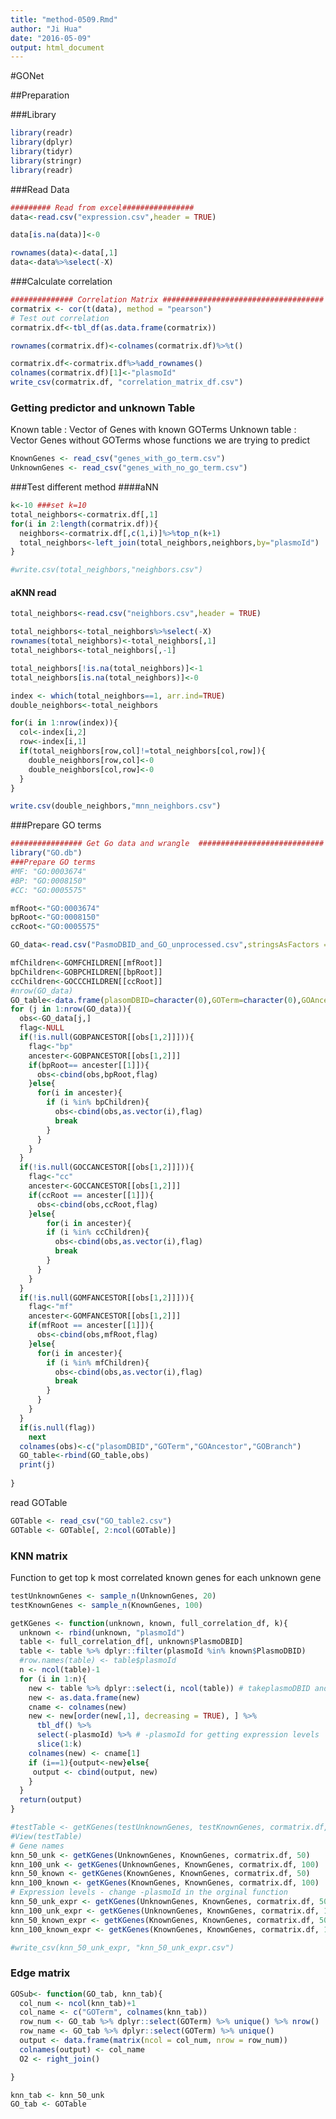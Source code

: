 ```yaml
---
title: "method-0509.Rmd"
author: "Ji Hua"
date: "2016-05-09"
output: html_document
---
```

#GONet

##Preparation

###Library

```r
library(readr)
library(dplyr)
library(tidyr)
library(stringr)
library(readr)
```

###Read Data
```r
######### Read from excel################
data<-read.csv("expression.csv",header = TRUE)

data[is.na(data)]<-0

rownames(data)<-data[,1]
data<-data%>%select(-X)
```
###Calculate correlation
```r
############## Correlation Matrix ####################################
cormatrix <- cor(t(data), method = "pearson")
# Test out correlation
cormatrix.df<-tbl_df(as.data.frame(cormatrix))

rownames(cormatrix.df)<-colnames(cormatrix.df)%>%t()

cormatrix.df<-cormatrix.df%>%add_rownames()
colnames(cormatrix.df)[1]<-"plasmoId"
write_csv(cormatrix.df, "correlation_matrix_df.csv")
```

### Getting predictor and unknown Table
Known table : Vector of Genes with known GOTerms
Unknown table : Vector Genes without GOTerms whose functions we are trying to predict
```r
KnownGenes <- read_csv("genes_with_go_term.csv")
UnknownGenes <- read_csv("genes_with_no_go_term.csv")
```

###Test different method
####aNN
```r
k<-10 ###set k=10
total_neighbors<-cormatrix.df[,1]
for(i in 2:length(cormatrix.df)){
  neighbors<-cormatrix.df[,c(1,i)]%>%top_n(k+1)
  total_neighbors<-left_join(total_neighbors,neighbors,by="plasmoId")
}

#write.csv(total_neighbors,"neighbors.csv")

```

#### aKNN read
```r
total_neighbors<-read.csv("neighbors.csv",header = TRUE)

total_neighbors<-total_neighbors%>%select(-X)
rownames(total_neighbors)<-total_neighbors[,1]
total_neighbors<-total_neighbors[,-1]

total_neighbors[!is.na(total_neighbors)]<-1
total_neighbors[is.na(total_neighbors)]<-0

```

```r
index <- which(total_neighbors==1, arr.ind=TRUE)
double_neighbors<-total_neighbors

for(i in 1:nrow(index)){
  col<-index[i,2]
  row<-index[i,1]
  if(total_neighbors[row,col]!=total_neighbors[col,row]){
    double_neighbors[row,col]<-0
    double_neighbors[col,row]<-0
  }
}

write.csv(double_neighbors,"mnn_neighbors.csv")


```


###Prepare GO terms

```r
################ Get Go data and wrangle  ############################
library("GO.db")
###Prepare GO terms
#MF: "GO:0003674"
#BP: "GO:0008150"
#CC: "GO:0005575"

mfRoot<-"GO:0003674"
bpRoot<-"GO:0008150"
ccRoot<-"GO:0005575"

GO_data<-read.csv("PasmoDBID_and_GO_unprocessed.csv",stringsAsFactors = FALSE)

mfChildren<-GOMFCHILDREN[[mfRoot]]
bpChildren<-GOBPCHILDREN[[bpRoot]]
ccChildren<-GOCCCHILDREN[[ccRoot]]
#nrow(GO_data)
GO_table<-data.frame(plasomDBID=character(0),GOTerm=character(0),GOAncestor=character(0),GOBranch=character(0))
for (j in 1:nrow(GO_data)){
  obs<-GO_data[j,]
  flag<-NULL
  if(!is.null(GOBPANCESTOR[[obs[1,2]]])){
    flag<-"bp"
    ancester<-GOBPANCESTOR[[obs[1,2]]]
    if(bpRoot== ancester[[1]]){
      obs<-cbind(obs,bpRoot,flag)
    }else{
      for(i in ancester){
        if (i %in% bpChildren){
          obs<-cbind(obs,as.vector(i),flag)
          break
        }
      }
    }
  }
  if(!is.null(GOCCANCESTOR[[obs[1,2]]])){
    flag<-"cc"
    ancester<-GOCCANCESTOR[[obs[1,2]]]
    if(ccRoot == ancester[[1]]){
      obs<-cbind(obs,ccRoot,flag)
    }else{
        for(i in ancester){
        if (i %in% ccChildren){
          obs<-cbind(obs,as.vector(i),flag)
          break
        }
      }
    }
  }
  if(!is.null(GOMFANCESTOR[[obs[1,2]]])){
    flag<-"mf"
    ancester<-GOMFANCESTOR[[obs[1,2]]]
    if(mfRoot == ancester[[1]]){
      obs<-cbind(obs,mfRoot,flag)
    }else{
      for(i in ancester){
        if (i %in% mfChildren){
          obs<-cbind(obs,as.vector(i),flag)
          break
        }
      }
    }
  }
  if(is.null(flag))
    next
  colnames(obs)<-c("plasomDBID","GOTerm","GOAncestor","GOBranch")
  GO_table<-rbind(GO_table,obs)
  print(j)
  
}


```
read GOTable
```r
GOTable <- read_csv("GO_table2.csv")
GOTable <- GOTable[, 2:ncol(GOTable)]

```
### KNN matrix
Function to get top k most correlated known genes for each unknown gene
```r
testUnknownGenes <- sample_n(UnknownGenes, 20)
testKnownGenes <- sample_n(KnownGenes, 100)

getKGenes <- function(unknown, known, full_correlation_df, k){
  unknown <- rbind(unknown, "plasmoId")
  table <- full_correlation_df[, unknown$PlasmoDBID] 
  table <- table %>% dplyr::filter(plasmoId %in% known$PlasmoDBID)
  #row.names(table) <- table$plasmoId
  n <- ncol(table)-1
  for (i in 1:n){
    new <- table %>% dplyr::select(i, ncol(table)) # takeplasmoDBID and col i
    new <- as.data.frame(new)
    cname <- colnames(new)
    new <- new[order(new[,1], decreasing = TRUE), ] %>% 
      tbl_df() %>% 
      select(-plasmoId) %>% # -plasmoId for getting expression levels
      slice(1:k)
    colnames(new) <- cname[1]
    if (i==1){output<-new}else{
     output <- cbind(output, new)
    }
  }
  return(output)
}

#testTable <- getKGenes(testUnknownGenes, testKnownGenes, cormatrix.df, 50)
#View(testTable)
# Gene names
knn_50_unk <- getKGenes(UnknownGenes, KnownGenes, cormatrix.df, 50)
knn_100_unk <- getKGenes(UnknownGenes, KnownGenes, cormatrix.df, 100)
knn_50_known <- getKGenes(KnownGenes, KnownGenes, cormatrix.df, 50)
knn_100_known <- getKGenes(KnownGenes, KnownGenes, cormatrix.df, 100)
# Expression levels - change -plasmoId in the orginal function
knn_50_unk_expr <- getKGenes(UnknownGenes, KnownGenes, cormatrix.df, 50)
knn_100_unk_expr <- getKGenes(UnknownGenes, KnownGenes, cormatrix.df, 100)
knn_50_known_expr <- getKGenes(KnownGenes, KnownGenes, cormatrix.df, 50)
knn_100_known_expr <- getKGenes(KnownGenes, KnownGenes, cormatrix.df, 100)

#write_csv(knn_50_unk_expr, "knn_50_unk_expr.csv")
```

### Edge matrix

```r
GOSub<- function(GO_tab, knn_tab){
  col_num <- ncol(knn_tab)+1
  col_name <- c("GOTerm", colnames(knn_tab))
  row_num <- GO_tab %>% dplyr::select(GOTerm) %>% unique() %>% nrow()
  row_name <- GO_tab %>% dplyr::select(GOTerm) %>% unique()
  output <- data.frame(matrix(ncol = col_num, nrow = row_num))
  colnames(output) <- col_name
  O2 <- right_join()

}
```

```r
knn_tab <- knn_50_unk
GO_tab <- GOTable


```

